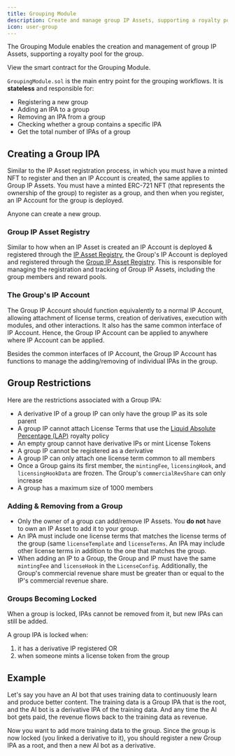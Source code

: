 ```yaml
---
title: Grouping Module
description: Create and manage group IP Assets, supporting a royalty pool for the group.
icon: user-group
---
```


The Grouping Module enables the creation and management of group IP Assets, supporting a royalty pool for the group.

<CardGroup cols={1}>
  <Card
    title="GroupingModule.sol"
    href="https://github.com/storyprotocol/protocol-core-v1/blob/main/contracts/modules/grouping/GroupingModule.sol"
    icon="scroll"
    color="#ccb092"
  >
    View the smart contract for the Grouping Module.
  </Card>
</CardGroup>

`GroupingModule.sol` is the main entry point for the grouping workflows. It is **stateless** and responsible for:

- Registering a new group
- Adding an IPA to a group
- Removing an IPA from a group
- Checking whether a group contains a specific IPA
- Get the total number of IPAs of a group

## Creating a Group IPA

Similar to the IP Asset registration process, in which you must have a minted NFT to register and then an IP Account is created, the same applies to Group IP Assets. You must have a minted ERC-721 NFT (that represents the ownership of the group) to register as a group, and then when you register, an IP Account for the group is deployed.

Anyone can create a new group.

### Group IP Asset Registry

Similar to how when an IP Asset is created an IP Account is deployed & registered through the [IP Asset Registry](/concepts/registry/ip-asset-registry), the Group's IP Account is deployed and registered through the [Group IP Asset Registry](/concepts/group-ip-asset-registry). This is responsible for managing the registration and tracking of Group IP Assets, including the group members and reward pools.

### The Group's IP Account

The Group IP Account should function equivalently to a normal IP Account, allowing attachment of license terms, creation of derivatives, execution with modules, and other interactions. It also has the same common interface of IP Account. Hence, the Group IP Account can be applied to anywhere where IP Account can be applied.

Besides the common interfaces of IP Account, the Group IP Account has functions to manage the adding/removing of individual IPAs in the group.

## Group Restrictions

Here are the restrictions associated with a Group IPA:

- A derivative IP of a group IP can only have the group IP as its sole parent
- A group IP cannot attach License Terms that use the [Liquid Absolute Percentage (LAP)](/concepts/royalty-module/liquid-absolute-percentage) royalty policy
- An empty group cannot have derivative IPs or mint License Tokens
- A group IP cannot be registered as a derivative
- A group IP can only attach one license term common to all members
- Once a Group gains its first member, the `mintingFee`, `licensingHook`, and `licensingHookData` are frozen. The Group's `commercialRevShare` can only increase
- A group has a maximum size of 1000 members

### Adding & Removing from a Group

- Only the owner of a group can add/remove IP Assets. You **do not** have to own an IP Asset to add it to your group.
- An IPA must include one license terms that matches the license terms of the group (same `licenseTemplate` and `licenseTerms`. An IPA may include other license terms in addition to the one that matches the group.
- When adding an IP to a Group, the Group and IP must have the same `mintingFee` and `licenseHook` in the `LicenseConfig`. Additionally, the Group's commercial revenue share must be greater than or equal to the IP's commercial revenue share.

### Groups Becoming Locked

When a group is locked, IPAs cannot be removed from it, but new IPAs can still be added.

A group IPA is locked when:

1. it has a derivative IP registered OR
2. when someone mints a license token from the group

## Example

Let's say you have an AI bot that uses training data to continuously learn and produce better content. The training data is a Group IPA that is the root, and the AI bot is a derivative IPA of the training data. And any time the AI bot gets paid, the revenue flows back to the training data as revenue.

Now you want to add more training data to the group. Since the group is now locked (you linked a derivative to it), you should register a new Group IPA as a root, and then a new AI bot as a derivative.
